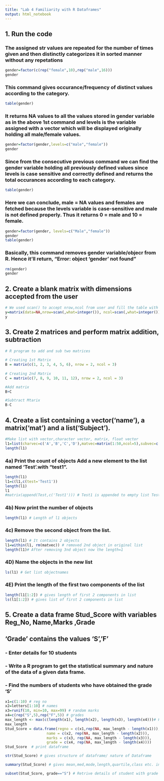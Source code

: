 ```yaml
---
title: "Lab 4 Familiarity with R Dataframes"
output: html_notebook
---
```


## 1. Run the code

### The assigned str values are repeated for the number of times given and then distinctly categorizes it in sorted manner without any repetations
```r
gender=factor(c(rep("female",10),rep("male",16)))
gender
```

### This command gives occurance/frequency of distinct values according to the category.
```r
table(gender)
```

### It returns NA values to all the values stored in gender variable as in the above 1st command and levels is the variable assigned with a vector which will be displayed originally holding all male/female values.
```r
gender=factor(gender,levels=c("male","female"))
gender
```

### Since from the consecutive previous command we can find the gender variable holding all previously defined values since levels is case sensitive and correctly defined and returns the total occurances according to each category.
```r
table(gender)
```
### Here we can conclude, male = NA values and females are fetched because the levels variable is case-sensitive and male is not defined properly. Thus it returns 0 = male and 10 = female.
```r
gender=factor(gender, levels=c("Male","female"))
gender
table(gender)
```
### Basically, this command removes gender variable/objecr from R. Hence it'll return, "Error: object 'gender' not found"  
```r
rm(gender)
gender
```

## 2. Create a blank matrix with dimensions accepted from the user 

```r
# We used scan() to accept nrow,ncol from user and fill the table with NA values
y=matrix(data=NA,nrow=scan(,what=integer()), ncol=scan(,what=integer()))
y
```


## 3. Create 2 matrices and perform matrix addition, subtraction
```r

# R program to add and sub two matrices
  
# Creating 1st Matrix
B = matrix(c(1, 2, 3, 4, 5, 6), nrow = 2, ncol = 3) 
  
# Creating 2nd Matrix
C = matrix(c(7, 8, 9, 10, 11, 12), nrow = 2, ncol = 3)

#Add matrix
B+C

#Subtract Mtarix
B-C
```
## 4. Create a list containing a vector(‘name’), a matrix(‘mat’) and a list(‘Subject’).
```r
#Make list with vector,character vector, matrix, float vector 
l1=list(charvec=c('A','B','C','D'),matvec=matrix(1:50,ncol=5),subvec=c('Math','R','Regression','ML'))
length(l1)
```

### 4a) Print the count of objects Add a new element to the list named ‘Test’.with “test1”.
```r
length(l1)
l1=c(l1,c(test='Test1'))
length(l1)
l1
#matrix(append(Test,c('Test1'))) # Test1 is appended to empty list Test
```
### 4b) Now print the number of objects
```r
length(l1) # Length of l1 objects
```
### 4c) Remove the second object from the list.
```r
length(l1) # It contains 2 objects
l1=within(l1, rm(matvec)) # removed 2nd object in original list
length(l1)# After removing 3nd object now the length=1
```
### 4D) Name the objects in the new list

```r
ls(l1) # Get list objectnames
```
### 4E) Print the length of the first two components of the list
```r
length(l1[1:2]) # gives length of first 2 components in list
ls(l1[1:2]) # gives list of first 2 components in list
```
## 5. Create a data frame Stud_Score with variables Reg_No, Name,Marks ,Grade
## ‘Grade’ contains the values ‘S’,’F’
### - Enter details for 10 students
### - Write a R program to get the statistical summary and nature of the data of a given data frame.
### - Find the numbers of students who have obtained the grade ‘S’
```r
x1=c(1:10) # reg no
x2=letters[1:10] # names
x3=runif(10, min=10, max=99) # random marks
x4=c(rep("S",5),rep("F",5)) # grades
max_length <- max(c(length(x1), length(x2), length(x3), length(x4)))# Find out maximum length
max_length
Stud_Score = data.frame(regno = c(x1,rep(NA, max_length - length(x1))),
                   name = c(x2, rep(NA, max_length - length(x2))),
                   marks = c(x3, rep(NA, max_length - length(x3))),
                   grade = c(x4, rep(NA, max_length - length(x4))))
Stud_Score  # print dataframe
```
```r
str(Stud_Score) # gives structure of dataframe/ nature of Dataframe
```
```r
summary(Stud_Score) # gives mean,med,mode,length,quartile,class etc. information
```
```r
subset(Stud_Score, grade=="S") # Retrive details of student with grade 'S'
```
